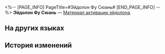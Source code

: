 <%-- [PAGE_INFO]
PageTitle=#Эйдолон Фу Сюань#
[END_PAGE_INFO] --%>
{{Предмет Инфобокс
|id          = 11208
|Изображение = Предмет Эйдолон Фу Сюань.png
|Тип         = Материал активации эйдолона
|Инвентарь   = 
|Редкость    = 5
|Эффект      = 
|Описание    = Материал для повышения уровня Эйдолона Фу Сюань.
}}
'''Эйдолон Фу Сюань''' — [[Материал активации эйдолона]].

==На других языках==
{{На других языках
|en   = Fu Xuan's Eidolon
|zhs  = 【符玄】的星魂
|zht  = 【符玄】的星魂
|ja   = 「符玄」の星魂
|ko   = [부현]의 성혼
|es   = Eidolon de Fu Xuan
|fr   = Eidolon de Fu Xuan
|ru   = Эйдолон Фу Сюань
|th   = Eidolon ของ Fu Xuan
|vi   = Tinh Hồn Của Fu Xuan
|de   = Fu Xuans Eidolon
|id   = Fu Xuan's Eidolon
|pt   = Eidolon de Fu Xuan
}}

==История изменений==
{{История изменений|3.5}}